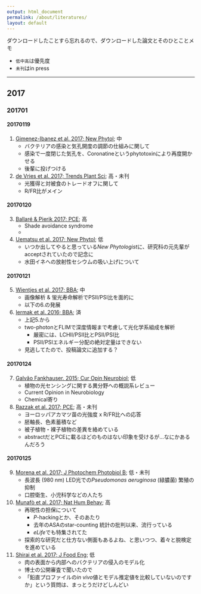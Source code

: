 ```yaml
---
output: html_document
permalink: /about/literatures/
layout: default
---
```


ダウンロードしたことすら忘れるので、ダウンロードした論文とそのひとことメモ

- `低中高`は優先度
- `未刊`はin press

-----

## 2017

### 201701

#### 20170119

1. [Gimenez-Ibanez et al. 2017; New Phytol](); 中
    - バクテリアの感染と気孔開度の調節の仕組みに関して
    - 感染で一度閉じた気孔を、Coronatineというphytotoxinにより再度開かせる
    - 後輩に投げつける

2. [de Vries et al. 2017; Trends Plant Sci](); 高・未刊
    - 光獲得と対被食のトレードオフに関して
    - R/FR比がメイン


#### 20170120

3. [Ballaré & Pierik 2017; PCE](http://onlinelibrary.wiley.com/wol1/doi/10.1111/pce.12914/abstract); 高
    - Shade avoidance syndrome
    - 

4. [Uematsu et al. 2017; New Phytol](); 低
    - いつか出してやると思っている*New Phytologist*に、研究科の元先輩がacceptされていたので記念に
    - 水田イネへの放射性セシウムの吸い上げについて


#### 20170121

5. [Wientjes et al. 2017; BBA](); 中
    - 画像解析 & 蛍光寿命解析でPSII/PSI比を面的に
    - 以下の6.の発展
    
6. [Iermak et al. 2016; BBA](); 済
    - 上記5.から
    - two-photonとFLIMで深度情報まで考慮して光化学系組成を解析
        - 厳密には、LCHII/PSII比とPSII/PSI比
        - PSII/PSIエネルギー分配の絶対定量はできない
    - 見逃してたので、投稿論文に追加する？


#### 20170124

7. [Galvão Fankhauser. 2015; Cur Opin Neurobiol](); 低
    - 植物の光センシングに関する異分野への概説系レビュー
    - Current Opinion in Neurobiology
    - Chemical寄り

8. [Razzak et al. 2017; PCE](http://onlinelibrary.wiley.com/wol1/doi/10.1111/pce.12921/abstract); 高・未刊
    - ヨーロッパアカマツ苗の光強度 x R/FR比への応答
    - 胚軸長、色素蓄積など
    - 被子植物・裸子植物の差異を絡めている
    - abstractだとPCEに載るほどのものはない印象を受けるが...なにかあるんだろう


#### 20170125

9. [Morena et al. 2017; J Photochem Photobiol B](http://www.sciencedirect.com/science/article/pii/S1011134416309733); 低・未刊
    - 長波長 (980 nm) LED光での*Pseudomonas aeruginosa* (緑膿菌) 繁殖の抑制
    - 口腔衛生、小児科学などの人たち

10. [Munafò et al. 2017; Nat Hum Behav](http://www.nature.com/articles/s41562-016-0021); 高
    - 再現性の担保について
        - *P*-hackingとか、そのあたり
        - 去年のASAのstar-counting 統計の批判以来、流行っている
        - *eLife*でも特集されてた
    - 探索的な研究だと仕方ない側面もあるよね、と思いつつ、着々と脱検定を進めている

11. [Shirai et al. 2017; J Food Eng](http://www.sciencedirect.com/science/article/pii/S0260877416303739); 低
    - 肉の表面から内部へのバクテリアの侵入のモデル化
    - 博士の公開審査で聞いたので
    - 「鉛直プロファイルの*in vivo*値とモデル推定値を比較していないのですか」という質問は、まっとうだけどしんどい

